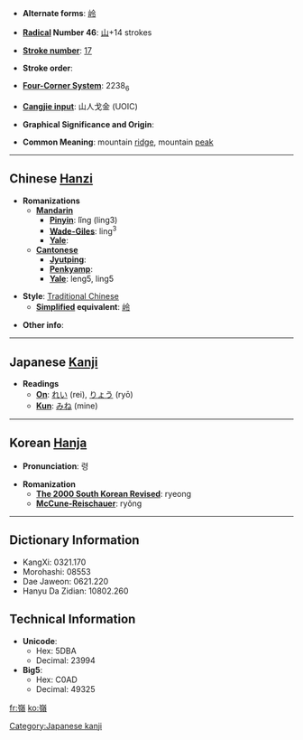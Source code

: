 * '''Alternate forms''': [[岭]]

* '''[[Wiktionary:Chinese radical index| Radical]] Number 46''': [[Wiktionary:Chinese radical index 山|山]]+14 strokes

* '''[[Wiktionary:Chinese total strokes index|Stroke number]]''': [[Wiktionary:Chinese total strokes index 17|17]]

* '''Stroke order''': 

* '''[[Wiktionary:Chinese four corner index|Four-Corner System]]''': 2238<sub>6</sub>

* '''[[Wiktionary:Chinese Cangjie index|Cangjie input]]''': 山人戈金 (UOIC)

* '''Graphical Significance and Origin''': 

* '''Common Meaning''': mountain [[ridge]], mountain [[peak]]

----

== Chinese [[Hanzi]] ==

* '''Romanizations'''
** '''[[Mandarin]]'''
*** '''[[Pinyin]]''': lǐng (ling3)
*** '''[[Wade-Giles]]''': ling<sup>3</sup>
*** '''[[Yale]]''': 
** '''[[Cantonese]]'''
*** '''[[Jyutping]]''':
*** '''[[Penkyamp]]''': 
*** '''[[Yale]]''': leng5, ling5

* '''Style''': [[Traditional Chinese]] 
** '''[[Simplified Chinese|Simplified]] equivalent''': [[岭]]

* '''Other info''': 

----

== Japanese [[Kanji]] ==

* '''Readings'''
** '''[[On]]''': [[れい]] (rei), [[りょう]] (ryō)
** '''[[Kun]]''': [[みね]] (mine)

[[Category:Japanese kanji]]
----

== Korean [[Hanja]] ==

* '''Pronunciation''': 령

* '''Romanization'''
** '''[[The 2000 South Korean Revised Romanization|The 2000 South Korean Revised]]''': ryeong
** '''[[McCune-Reischauer]]''': ryŏng

----

== Dictionary Information ==

* KangXi: 0321.170
* Morohashi: 08553
* Dae Jaweon: 0621.220
* Hanyu Da Zidian: 10802.260

== Technical Information ==

* '''Unicode''':
** Hex: 5DBA
** Decimal: 23994
* '''Big5''':
** Hex: C0AD
** Decimal: 49325

[[fr:嶺]]
[[ko:嶺]]